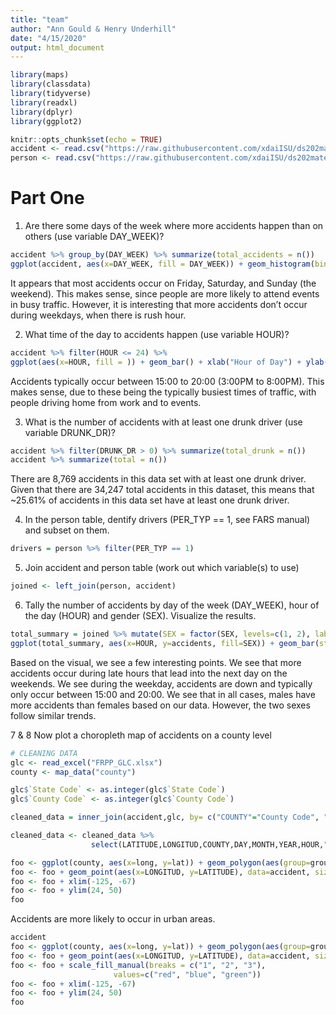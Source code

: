 ```yaml
---
title: "team"
author: "Ann Gould & Henry Underhill"
date: "4/15/2020"
output: html_document
---
```

```r
library(maps)
library(classdata)
library(tidyverse)
library(readxl)
library(dplyr)
library(ggplot2)
```


```r
knitr::opts_chunk$set(echo = TRUE)
accident <- read.csv("https://raw.githubusercontent.com/xdaiISU/ds202materials/master/hwlabs/fars2017/accident.csv", stringsAsFactors = FALSE)
person <- read.csv("https://raw.githubusercontent.com/xdaiISU/ds202materials/master/hwlabs/fars2017/person.csv", stringsAsFactors = FALSE)
```

# Part One

1. Are there some days of the week where more accidents happen than on others (use variable DAY_WEEK)?

```r
accident %>% group_by(DAY_WEEK) %>% summarize(total_accidents = n())
ggplot(accident, aes(x=DAY_WEEK, fill = DAY_WEEK)) + geom_histogram(binwidth = 0.5)+ xlab("Day of Week") + ylab("Accidents")
```

It appears that most accidents occur on Friday, Saturday, and Sunday (the weekend). This makes sense, since people are more likely to attend events in busy traffic. However, it is interesting that more accidents don't occur during weekdays, when there is rush hour.

2. What time of the day to accidents happen (use variable HOUR)?

```r
accident %>% filter(HOUR <= 24) %>%
ggplot(aes(x=HOUR, fill = )) + geom_bar() + xlab("Hour of Day") + ylab("Accidents")
```

Accidents typically occur between 15:00 to 20:00 (3:00PM to 8:00PM). This makes sense, due to these being the typically busiest times of traffic, with people driving home from work and to events. 

3. What is the number of accidents with at least one drunk driver (use variable DRUNK_DR)?

```r
accident %>% filter(DRUNK_DR > 0) %>% summarize(total_drunk = n())
accident %>% summarize(total = n())
```

There are 8,769 accidents in this data set with at least one drunk driver. Given that there are 34,247 total accidents in this dataset, this means that ~25.61% of accidents in this data set have at least one drunk driver. 

4. In the person table, dentify drivers (PER_TYP == 1, see FARS manual) and subset on them.

```r
drivers = person %>% filter(PER_TYP == 1)
```

5. Join accident and person table (work out which variable(s) to use)

```r
joined <- left_join(person, accident)
```

6. Tally the number of accidents by day of the week (DAY_WEEK), hour of the day (HOUR) and gender (SEX). Visualize the results.

```r
total_summary = joined %>% mutate(SEX = factor(SEX, levels=c(1, 2), labels=c('MALE', 'FEMALE'))) %>% filter(!is.na(SEX)) %>% filter(HOUR <= 24) %>% group_by(DAY_WEEK, HOUR, SEX) %>% summarize(accidents=n())
ggplot(total_summary, aes(x=HOUR, y=accidents, fill=SEX)) + geom_bar(stat="identity", position="dodge") + xlab("HOUR") + ylab("Accidents") + facet_wrap(~DAY_WEEK)
```

Based on the visual, we see a few interesting points. We see that more accidents occur during late hours that lead into the next day on the weekends. We see during the weekday, accidents are down and typically only occur between 15:00 and 20:00. We see that in all cases, males have more accidents than females based on our data. However, the two sexes follow similar trends. 

7 & 8 Now plot a choropleth map of accidents on a county level

```r

# CLEANING DATA
glc <- read_excel("FRPP_GLC.xlsx")
county <- map_data("county")

glc$`State Code` <- as.integer(glc$`State Code`)
glc$`County Code` <- as.integer(glc$`County Code`)

cleaned_data = inner_join(accident,glc, by= c("COUNTY"="County Code", "STATE" = "State Code")) 

cleaned_data <- cleaned_data %>%
                  select(LATITUDE,LONGITUD,COUNTY,DAY,MONTH,YEAR,HOUR,"State Name")
```
```r
foo <- ggplot(county, aes(x=long, y=lat)) + geom_polygon(aes(group=group))
foo <- foo + geom_point(aes(x=LONGITUD, y=LATITUDE), data=accident, size=0.0001, color="yellow")
foo <- foo + xlim(-125, -67)
foo <- foo + ylim(24, 50)
foo
```


Accidents are more likely to occur in urban areas.

```r
accident
foo <- ggplot(county, aes(x=long, y=lat)) + geom_polygon(aes(group=group))
foo <- foo + geom_point(aes(x=LONGITUD, y=LATITUDE), data=accident, size=0.0001, fill=accident$MONTH)
foo <- foo + scale_fill_manual(breaks = c("1", "2", "3"), 
                       values=c("red", "blue", "green"))
foo <- foo + xlim(-125, -67)
foo <- foo + ylim(24, 50)
foo
```

